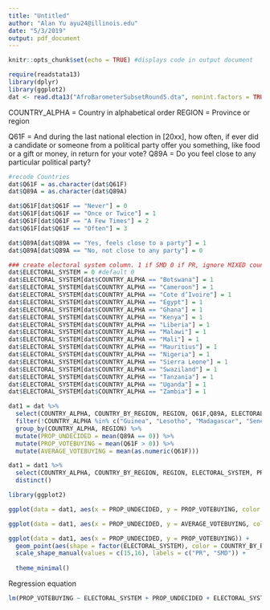```yaml
---
title: "Untitled"
author: "Alan Yu ayu24@illinois.edu"
date: "5/3/2019"
output: pdf_document
---
```


```r
knitr::opts_chunk$set(echo = TRUE) #displays code in output document
```

```r
require(readstata13)
library(dplyr)
library(ggplot2)
dat <- read.dta13("AfroBarometerSubsetRound5.dta", nonint.factors = TRUE)
```

COUNTRY_ALPHA = Country in alphabetical order
REGION = Province or region

Q61F = And during the last national election in [20xx], how often, if ever did a candidate or someone from a political party offer you something, like food or a gift or money, in return for your vote? 
Q89A = Do you feel close to any particular political party?

```r
#recode Countries
dat$Q61F = as.character(dat$Q61F)
dat$Q89A = as.character(dat$Q89A)

dat$Q61F[dat$Q61F == "Never"] = 0
dat$Q61F[dat$Q61F == "Once or Twice"] = 1
dat$Q61F[dat$Q61F == "A Few Times"] = 2
dat$Q61F[dat$Q61F == "Often"] = 3

dat$Q89A[dat$Q89A == "Yes, feels close to a party"] = 1
dat$Q89A[dat$Q89A == "No, not close to any party"] = 0

### create electoral system column. 1 if SMD 0 if PR, ignore MIXED countries
dat$ELECTORAL_SYSTEM = 0 #default 0
dat$ELECTORAL_SYSTEM[dat$COUNTRY_ALPHA == "Botswana"] = 1 
dat$ELECTORAL_SYSTEM[dat$COUNTRY_ALPHA == "Cameroon"] = 1 
dat$ELECTORAL_SYSTEM[dat$COUNTRY_ALPHA == "Cote d’Ivoire"] = 1 
dat$ELECTORAL_SYSTEM[dat$COUNTRY_ALPHA == "Egypt"] = 1 
dat$ELECTORAL_SYSTEM[dat$COUNTRY_ALPHA == "Ghana"] = 1 
dat$ELECTORAL_SYSTEM[dat$COUNTRY_ALPHA == "Kenya"] = 1 
dat$ELECTORAL_SYSTEM[dat$COUNTRY_ALPHA == "Liberia"] = 1 
dat$ELECTORAL_SYSTEM[dat$COUNTRY_ALPHA == "Malawi"] = 1 
dat$ELECTORAL_SYSTEM[dat$COUNTRY_ALPHA == "Mali"] = 1 
dat$ELECTORAL_SYSTEM[dat$COUNTRY_ALPHA == "Mauritius"] = 1 
dat$ELECTORAL_SYSTEM[dat$COUNTRY_ALPHA == "Nigeria"] = 1 
dat$ELECTORAL_SYSTEM[dat$COUNTRY_ALPHA == "Sierra Leone"] = 1 
dat$ELECTORAL_SYSTEM[dat$COUNTRY_ALPHA == "Swaziland"] = 1 
dat$ELECTORAL_SYSTEM[dat$COUNTRY_ALPHA == "Tanzania"] = 1 
dat$ELECTORAL_SYSTEM[dat$COUNTRY_ALPHA == "Uganda"] = 1 
dat$ELECTORAL_SYSTEM[dat$COUNTRY_ALPHA == "Zambia"] = 1 
```

```r
dat1 = dat %>%
  select(COUNTRY_ALPHA, COUNTRY_BY_REGION, REGION, Q61F,Q89A, ELECTORAL_SYSTEM) %>%
  filter(!COUNTRY_ALPHA %in% c("Guinea", "Lesotho", "Madagascar", "Senegal", "Sudan", "Zimbabwe") & Q61F %in% c(0,1,2,3) & Q89A %in% c(0,1)) %>%
  group_by(COUNTRY_ALPHA, REGION) %>%
  mutate(PROP_UNDECIDED = mean(Q89A == 0)) %>%
  mutate(PROP_VOTEBUYING = mean(Q61F > 0)) %>%
  mutate(AVERAGE_VOTEBUYING = mean(as.numeric(Q61F)))

dat1 = dat1 %>%
  select(COUNTRY_ALPHA, COUNTRY_BY_REGION, REGION, ELECTORAL_SYSTEM, PROP_UNDECIDED, PROP_VOTEBUYING, AVERAGE_VOTEBUYING) %>%
  distinct()
```

```r
library(ggplot2)

ggplot(data = dat1, aes(x = PROP_UNDECIDED, y = PROP_VOTEBUYING, color = factor(ELECTORAL_SYSTEM))) + geom_point() + theme_minimal() + geom_smooth(method='lm', se = FALSE)

ggplot(data = dat1, aes(x = PROP_UNDECIDED, y = AVERAGE_VOTEBUYING, color = factor(ELECTORAL_SYSTEM))) + geom_point() + theme_minimal() + geom_smooth(method='lm', se = FALSE)
```


```r
ggplot(data = dat1, aes(x = PROP_UNDECIDED, y = PROP_VOTEBUYING)) + 
  geom_point(aes(shape = factor(ELECTORAL_SYSTEM), color = COUNTRY_BY_REGION, size = AVERAGE_VOTEBUYING)) + 
  scale_shape_manual(values = c(15,16), labels = c("PR", "SMD")) +
  
  theme_minimal()
```


Regression equation
```r
lm(PROP_VOTEBUYING ~ ELECTORAL_SYSTEM + PROP_UNDECIDED + ELECTORAL_SYSTEM*PROP_UNDECIDED, data = dat1)
```



